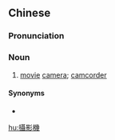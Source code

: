 {{also|摄影机}}
==Chinese==
{{zh-forms|s=摄影机|type=21}}

===Pronunciation===
{{zh-pron
|m=shèyǐngjī
|c=sip3 jing2 gei1
|cat=n
}}

===Noun===
{{zh-noun}}

# [[movie]] [[camera]]; [[camcorder]]

====Synonyms====
* {{zh-l|攝像機}}

[[hu:攝影機]]